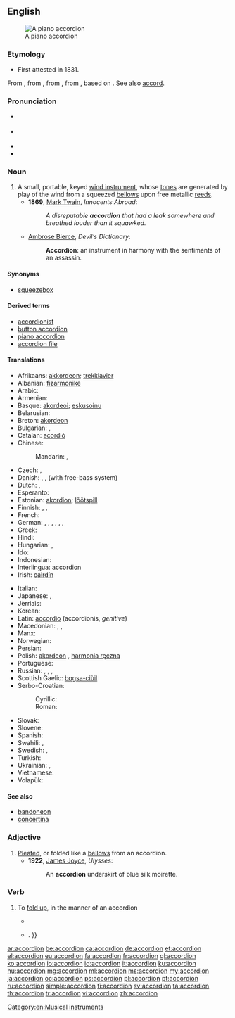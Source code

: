 ==English==
{{wikipedia}}
[[Image:Fisarmonica_nera_a_piano.png|thumb|right|A piano accordion]]

===Etymology===
* First attested in 1831.
From {{etyl|de|en}} {{term|lang=de|Akkordion}}, from {{term|Akkord||harmony|lang=de}}, from {{etyl|fr|en}} {{term|accord|lang=fr}}, from {{etyl|fro|en}} {{term|acorder|lang=fro}}, based on {{etyl|it|en}} {{term|lang=it|accordare||to tune}}. See also [[accord]].

===Pronunciation===
* {{a|RP}} {{IPA|/əˈkɔ(ɹ).di.ˌən/}}
* {{a|US}} {{IPA|/ə.ˈkɔɹ.di.ən/}}
* {{audio|en-us-accordion.ogg|Audio (US)}}
* {{hyphenation|ac|cord|i|on}}

===Noun===
{{en-noun}}

# A small, portable, keyed [[wind instrument]], whose [[tone]]s are generated by play of the wind from a squeezed [[bellows]] upon free metallic [[reed]]s.
#* '''1869''', [[w:Mark Twain|Mark Twain]], ''Innocents Abroad'':
#*: ''A disreputable '''accordion''' that had a leak somewhere and breathed louder than it squawked.''
#* [[w:Ambrose Bierce|Ambrose Bierce]], ''Devil’s Dictionary'':
#*: '''Accordion''': an instrument in harmony with the sentiments of an assassin.

====Synonyms====
* [[squeezebox]]

====Derived terms====
* [[accordionist]]
* [[button accordion]]
* [[piano accordion]]
* [[accordion file]]

====Translations====
{{trans-top|A small, portable, keyed wind instrument}}
* Afrikaans: [[akkordeon]]; [[trekklavier]]
* Albanian: [[fizarmonikë]] {{f}}
* Arabic: {{t-|ar|أكورديون|m|tr=ʾakurdiyūn|sc=Arab}}
* Armenian: {{t-|hy|ակորդեոն|tr=akordeon}}
* Basque: [[akordeoi]]; [[eskusoinu]]
* Belarusian: {{t-|be|акардэон|m|tr=akardeón|sc=Cyrl}}
* Breton: [[akordeon]] {{m}}
* Bulgarian: {{t-|bg|хармоника|f|tr=harmónika}},  {{t+|bg|акордеон|m|tr=akordeón}}
* Catalan: [[acordió]] {{m}}
* Chinese:
*: Mandarin: {{t|cmn|手風琴|sc=Hani}}, {{t|cmn|手风琴|tr=shǒufēngqín|sc=Hani}}
* Czech: {{t-|cs|akordeon}}, {{t-|cs|harmonika}}
* Danish: {{t-|da|trækharmonika}}, {{t+|da|harmonika}}, {{t+|da|akkordeon}} (with free-bass system)
* Dutch: {{t+|nl|accordeon|n}}, {{t+|nl|harmonica|m}}
* Esperanto: {{t-|eo|akordiono}}
* Estonian: [[akordion]]; [[lõõtspill]]
* Finnish: {{t+|fi|harmonikka}}, {{t+|fi|haitari}}, {{t+|fi|hanuri}}
* French: {{t+|fr|accordéon|m}}
* German: {{t+|de|Akkordeon|n}}, {{t+|de|Ziehharmonika|f}}, {{t-|de|Handharmonika|f}}, {{t-|de|Handorgel|f}}, {{qualifier|regional}} {{t-|de|Quetsche|f}}, {{qualifier|slangy, humorous}} {{t+|de|Quetschkommode|f}}, {{t+|de|Schifferklavier|n}}
* Greek: {{t+|el|ακορντεόν|n|tr=akordeón}}
* Hindi: {{t-|hi|अकॉर्डियन|tr=akorḍiyan|sc=Deva}}
* Hungarian: {{t+|hu|harmonika}}, {{t+|hu|tangóharmonika}}
* Ido: {{t+|io|akordeono}}
* Indonesian: {{t+|id|akordeon}}
* Interlingua: accordion
* Irish: [[cairdín]] {{m}}
{{trans-mid}}
* Italian: {{t+|it|fisarmonica|f}}
* Japanese: {{t-|ja|アコーデオン|tr=akōdeon|sc=Jpan}}, {{t+|ja|手風琴|tr=てふうきん, tefūkin|sc=Jpan}}
* Jèrriais: {{tø|roa-jer|accordéon|m}}
* Korean: {{t+|ko|아코디언|tr=akodieon|sc=Kore}}
* Latin: [[accordio]] {{f}} (accordionis, ''genitive'')
* Macedonian: {{t-|mk|армоника|f|tr=armónika}},  {{t-|mk|хармоника|f|tr=harmónika}},  {{t-|mk|акордеон|tr=akordeón}}
* Manx: {{t-|gv|coardeen|m}}
* Norwegian: {{t-|no|trekkspill}}
* Persian: {{t+|fa|آکوردئون|tr=âkordi'on|sc=fa-Arab}}
* Polish: [[akordeon]] {{m}}, [[harmonia ręczna]] {{f}}
* Portuguese: {{t+|pt|acordeão}}
* Russian: {{t+|ru|гармоника|f|tr=garmónika}}, {{t+|ru|гармонь|f|tr=garmón’}}, {{t+|ru|аккордеон|m|sc=Cyrl|tr=akkordeón}}, {{t+|ru|баян|m|tr=baján}}
* Scottish Gaelic: [[bogsa-ciùil]] {{m}}
* Serbo-Croatian:
*: Cyrillic: {{t-|sh|хармоника|f}}
*: Roman: {{t-|sh|harmonika|f}}
* Slovak: {{t-|sk|harmonika|f}}
* Slovene: {{t+|sl|harmonika|f}}
* Spanish: {{t+|es|acordeón|m}}
* Swahili: {{t-|sw|kodiani}}, {{t+|sw|harimuni}}
* Swedish: {{t+|sv|dragspel|n}},  {{t+|sv|ackordeon}}
* Turkish: {{t+|tr|akordiyon}}
* Ukrainian: {{t+|uk|акордеон|m|tr=akordeón}}, {{t+|uk|гармонія|f|tr=harmónija}}
* Vietnamese: {{t+|vi|phong cầm}}
* Volapük: {{t-|vo|tiraharmonöm}}
{{trans-bottom}}

====See also====
* [[bandoneon]]
* [[concertina]]

===Adjective===
{{rfd}}
{{en-adj|-}}

# [[pleat|Pleated]], or folded like a [[bellows]] from an accordion.
#* '''1922''', [[w:James Joyce|James Joyce]], ''Ulysses'':
#*: An '''accordion''' underskirt of blue silk moirette.

===Verb===
{{en-verb}}

# {{transitive|intransitive}} To [[fold up]], in the manner of an accordion
#* {{quote-news|year=2000|date=December 29|author=Charles Dickinson|title=Qi|work=Chicago Reader|url=https://securesite.chireader.com/cgi-bin/Archive/abridged2.bat?path=2000/001229/QI
|passage=Still in reverse, she goosed the gas and '''accordioned''' the running board a fraction of an inch more. }}
#* {{quote-book|year=2005|author=[[w:Cory Doctorow|Cory Doctorow]]|title=Someone Comes to Town, Someone Leaves Town|chapter=|edition=|url=http://www.gutenberg.org/etext/18224
|passage=It '''accordioned''' down and he tugged the shirt around it so that it came free{{...|, and then he slid the front of the shirt down over her breasts, painfully aware of his erection as the fabric rustled down over her rounded belly}}. }}

[[Category:en:Musical instruments]]

[[ar:accordion]]
[[be:accordion]]
[[ca:accordion]]
[[de:accordion]]
[[et:accordion]]
[[el:accordion]]
[[eu:accordion]]
[[fa:accordion]]
[[fr:accordion]]
[[gl:accordion]]
[[ko:accordion]]
[[io:accordion]]
[[id:accordion]]
[[it:accordion]]
[[ku:accordion]]
[[hu:accordion]]
[[mg:accordion]]
[[ml:accordion]]
[[ms:accordion]]
[[my:accordion]]
[[ja:accordion]]
[[oc:accordion]]
[[ps:accordion]]
[[pl:accordion]]
[[pt:accordion]]
[[ru:accordion]]
[[simple:accordion]]
[[fi:accordion]]
[[sv:accordion]]
[[ta:accordion]]
[[th:accordion]]
[[tr:accordion]]
[[vi:accordion]]
[[zh:accordion]]
